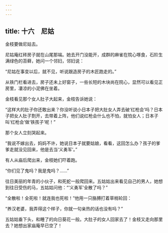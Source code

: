 ```yaml
---
---
---
```

title: 十六　尼姑
---




金枝要做尼姑去。

尼姑庵红砖房子就在山尾那端。她去开门没能开，成群的麻雀在院心啄食，石阶生满绿色的苔藓，她问一个邻妇，邻妇说：

“尼姑在事变以后，就不见，听说跟造房子的木匠跑走的。”

从铁门栏看进去，房子还未上好窗子，一些长短的木块尚在院心，显然可以看见正房里，凄凉的小泥佛在坐着。

金枝看见那个女人肚子大起来，金枝告诉她说：

“这样大的肚子你还敢出来？你没听说小日本子把大肚女人弄去破‘红枪会’吗？日本子把女人肚子割开，去带着上阵，他们说红枪会什么也不怕，就怕女人；日本子叫‘红枪会’做‘铁孩子’呢！”

那个女人立刻哭起来。

“我说不嫁出去，妈妈不许，她说日本子就要姑娘，看看，这回怎么办？孩子的爹爹走就没见回来，他是去当‘义勇军’。”

有人从庙后爬出来，金枝她们吓着跑。

“你们见了鬼吗？我是鬼吗？……”

往日美丽的年青的小伙子，和死蛇一般爬回来。五姑姑出来看见自己的男人，她想到往日受伤的马，五姑姑问他：“‘义勇军’全散了吗？”

“全散啦！全死啦！就连我也死啦！”他用一只胳膊打着草梢轮回：

“养汉老婆，我弄得这个样子，你就一句亲热的话也没有吗？”

五姑姑垂下头，和睡了的向日葵花一般。大肚子的女人回家去了！金枝又走向那里去？她想出家庙庵早已空了！